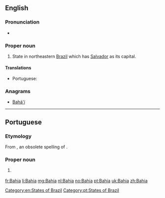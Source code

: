 {{also|bahía}}
==English==
{{wikipedia}}

===Pronunciation===
* {{IPA|/bəˈhiːə/|/bɒˈiːə/|lang=en}}

===Proper noun===
{{en-proper noun}}

# State in northeastern [[Brazil]] which has [[Salvador]] as its capital.

====Translations====
{{trans-top|state in northeastern Brazil}}
* Portuguese: {{t|pt|Bahia|f}}
{{trans-mid}}
{{trans-bottom}}

===Anagrams===
* [[Bahá'í#English|Bahá'í]]

[[Category:en:States of Brazil]]

----

==Portuguese==

===Etymology===
From {{m|pt|bahia}}, an obsolete spelling of {{m|pt|baía||bay}}.

===Proper noun===
{{pt-proper noun|f}}

# {{l|en|Bahia}} {{gloss|state in northeastern Brazil}}

[[Category:pt:States of Brazil]]

[[fr:Bahia]]
[[li:Bahia]]
[[mg:Bahia]]
[[nl:Bahia]]
[[no:Bahia]]
[[pt:Bahia]]
[[uk:Bahia]]
[[zh:Bahia]]